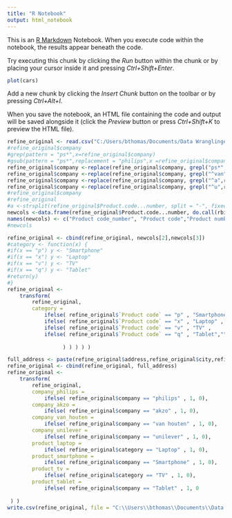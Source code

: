 ```yaml
---
title: "R Notebook"
output: html_notebook
---
```


This is an [R Markdown](http://rmarkdown.rstudio.com) Notebook. When you execute code within the notebook, the results appear beneath the code. 

Try executing this chunk by clicking the *Run* button within the chunk or by placing your cursor inside it and pressing *Ctrl+Shift+Enter*. 

```r
plot(cars)
```

Add a new chunk by clicking the *Insert Chunk* button on the toolbar or by pressing *Ctrl+Alt+I*.

When you save the notebook, an HTML file containing the code and output will be saved alongside it (click the *Preview* button or press *Ctrl+Shift+K* to preview the HTML file).
```r
refine_original <- read.csv("C:/Users/bthomas/Documents/Data Wranglinge/refine_original.csv",stringsAsFactors = FALSE)
#refine_original$company
#grep(pattern = "ps*",x=refine_original$company)
#gsub(pattern = "ps*",replacement = "philips",x =refine_original$company)
refine_original$company <-replace(refine_original$company, grepl("ps*", refine_original$company), "philips")
refine_original$company <-replace(refine_original$company, grepl("^van",refine_original$company,ignore.case = TRUE), "van houten")
refine_original$company <-replace(refine_original$company, grepl("^a",refine_original$company,ignore.case = TRUE), "akzo")
refine_original$company <-replace(refine_original$company, grepl("^u",refine_original$company,ignore.case = TRUE), "unilever")
#refine_original$company
#refine_original
#a <-strsplit(refine_original$Product.code...number, split = "-", fixed = TRUE)
newcols <-data.frame(refine_original$Product.code...number, do.call(rbind, strsplit(refine_original$Product.code...number, split = "-", fixed = TRUE)))
names(newcols) <- c("Product code_number", "Product code","Product number")
#newcols

refine_original <- cbind(refine_original, newcols[2],newcols[3])
#category <- function(x) { 
#if(x == "p") y <- "Smartphone"
#if(x == "x") y <- "Laptop"
#if(x == "v") y <- "TV"
#if(x == "q") y <- "Tablet"
#return(y)
#}
refine_original <- 
    transform(
        refine_original,
        category =
            ifelse( refine_original$`Product code` == "p" , "Smartphone" ,
            ifelse( refine_original$`Product code` == "x" , "Laptop" ,
            ifelse( refine_original$`Product code` == "v" , "TV" ,
            ifelse( refine_original$`Product code` == "q" , "Tablet",""
                    
                  ) ) ) ) )

full_address <- paste(refine_original$address,refine_original$city,refine_original$country,sep = ",")
refine_original <- cbind(refine_original, full_address)
refine_original <- 
    transform(
        refine_original,
        company_philips =
            ifelse( refine_original$company == "philips" , 1, 0),
        company_akzo =
            ifelse( refine_original$company == "akzo" , 1, 0),
        company_van_houten =
            ifelse( refine_original$company == "van houten" , 1, 0),
        company_unilever =
            ifelse( refine_original$company == "unilever" , 1, 0),
        product_laptop =
            ifelse( refine_original$category == "Laptop" , 1, 0),
        product_smartphone =
            ifelse( refine_original$company == "Smartphone" , 1, 0),
        product_tv =
            ifelse( refine_original$category == "TV" , 1, 0),
        product_tablet =
            ifelse( refine_original$company == "Tablet" , 1, 0      
   
 ) )
write.csv(refine_original, file = "C:\\Users\\bthomas\\Documents\\Data Wranglinge\\refine_clean.csv")
```

